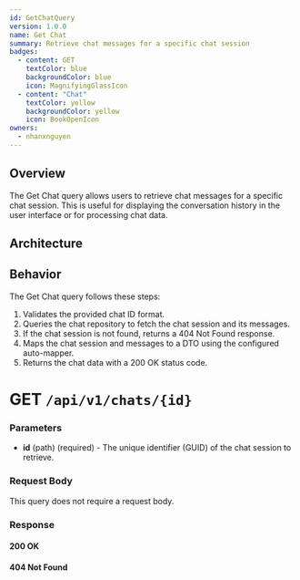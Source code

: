 ```yaml
---
id: GetChatQuery
version: 1.0.0
name: Get Chat
summary: Retrieve chat messages for a specific chat session
badges:
  - content: GET
    textColor: blue
    backgroundColor: blue
    icon: MagnifyingGlassIcon
  - content: "Chat"
    textColor: yellow
    backgroundColor: yellow
    icon: BookOpenIcon
owners:
  - nhanxnguyen
---
```


## Overview

The Get Chat query allows users to retrieve chat messages for a specific chat session. This is useful for displaying the conversation history in the user interface or for processing chat data.

## Architecture

<NodeGraph />

## Behavior

The Get Chat query follows these steps:

1. Validates the provided chat ID format.
2. Queries the chat repository to fetch the chat session and its messages.
3. If the chat session is not found, returns a 404 Not Found response.
4. Maps the chat session and messages to a DTO using the configured auto-mapper.
5. Returns the chat data with a 200 OK status code.

# GET `/api/v1/chats/{id}`

### Parameters

- **id** (path) (required) - The unique identifier (GUID) of the chat session to retrieve.

### Request Body

This query does not require a request body.

### Response

#### <span class="badge badge-success">200 OK</span>

<SchemaViewer file="response-200.json" maxHeight="500" id="response-200" />

#### <span class="badge badge-error">404 Not Found</span>

<SchemaViewer file="response-404.json" maxHeight="500" id="response-404" />
